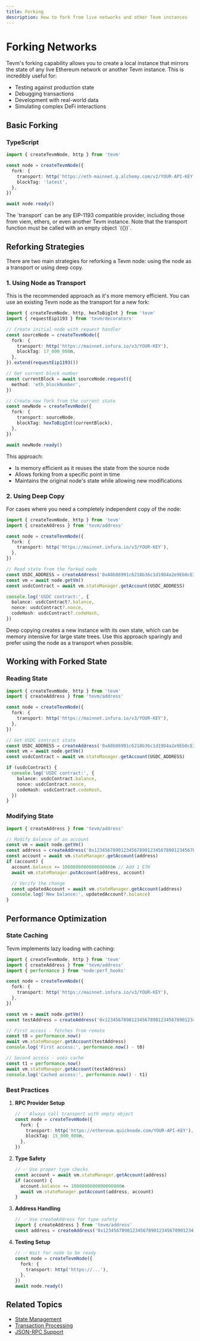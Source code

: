 ```yaml
---
title: Forking
description: How to fork from live networks and other Tevm instances
---
```



# Forking Networks

Tevm's forking capability allows you to create a local instance that mirrors the state of any live Ethereum network or another Tevm instance. This is incredibly useful for:

- Testing against production state
- Debugging transactions
- Development with real-world data
- Simulating complex DeFi interactions

## Basic Forking

### TypeScript
```ts
import { createTevmNode, http } from 'tevm'

const node = createTevmNode({
  fork: {
    transport: http('https://eth-mainnet.g.alchemy.com/v2/YOUR-API-KEY'),
    blockTag: 'latest',
  },
})

await node.ready()
```

<Callout type="info">
  The `transport` can be any EIP-1193 compatible provider, including those from viem, ethers, or even another Tevm instance. Note that the transport function must be called with an empty object `({})`.
</Callout>

## Reforking Strategies

There are two main strategies for reforking a Tevm node: using the node as a transport or using deep copy.

### 1. Using Node as Transport

This is the recommended approach as it's more memory efficient. You can use an existing Tevm node as the transport for a new fork:

```ts
import { createTevmNode, http, hexToBigInt } from 'tevm'
import { requestEip1193 } from 'tevm/decorators'

// Create initial node with request handler
const sourceNode = createTevmNode({
  fork: {
    transport: http('https://mainnet.infura.io/v3/YOUR-KEY'),
    blockTag: 17_000_000n,
  },
}).extend(requestEip1193())

// Get current block number
const currentBlock = await sourceNode.request({
  method: 'eth_blockNumber',
})

// Create new fork from the current state
const newNode = createTevmNode({
  fork: {
    transport: sourceNode,
    blockTag: hexToBigInt(currentBlock),
  },
})

await newNode.ready()
```

This approach:
- Is memory efficient as it reuses the state from the source node
- Allows forking from a specific point in time
- Maintains the original node's state while allowing new modifications

### 2. Using Deep Copy

For cases where you need a completely independent copy of the node:

```ts
import { createTevmNode, http } from 'tevm'
import { createAddress } from 'tevm/address'

const node = createTevmNode({
  fork: {
    transport: http('https://mainnet.infura.io/v3/YOUR-KEY'),
  },
})

// Read state from the forked node
const USDC_ADDRESS = createAddress('0xA0b86991c6218b36c1d19D4a2e9Eb0cE3606eB48')
const vm = await node.getVm()
const usdcContract = await vm.stateManager.getAccount(USDC_ADDRESS)

console.log('USDC contract:', {
  balance: usdcContract?.balance,
  nonce: usdcContract?.nonce,
  codeHash: usdcContract?.codeHash,
})
```

<Callout type="warning">
  Deep copying creates a new instance with its own state, which can be memory intensive for large state trees. Use this approach sparingly and prefer using the node as a transport when possible.
</Callout>

## Working with Forked State

### Reading State

```ts
import { createTevmNode, http } from 'tevm'
import { createAddress } from 'tevm/address'

const node = createTevmNode({
  fork: {
    transport: http('https://mainnet.infura.io/v3/YOUR-KEY'),
  },
})

// Get USDC contract state
const USDC_ADDRESS = createAddress('0xA0b86991c6218b36c1d19D4a2e9Eb0cE3606eB48')
const vm = await node.getVm()
const usdcContract = await vm.stateManager.getAccount(USDC_ADDRESS)

if (usdcContract) {
  console.log('USDC contract:', {
    balance: usdcContract.balance,
    nonce: usdcContract.nonce,
    codeHash: usdcContract.codeHash,
  })
}
```

### Modifying State

```ts
import { createAddress } from 'tevm/address'

// Modify balance of an account
const vm = await node.getVm()
const address = createAddress('0x1234567890123456789012345678901234567890')
const account = await vm.stateManager.getAccount(address)
if (account) {
  account.balance += 1000000000000000000n // Add 1 ETH
  await vm.stateManager.putAccount(address, account)

  // Verify the change
  const updatedAccount = await vm.stateManager.getAccount(address)
  console.log('New balance:', updatedAccount?.balance)
}
```

## Performance Optimization

### State Caching

Tevm implements lazy loading with caching:

```ts
import { createTevmNode, http } from 'tevm'
import { createAddress } from 'tevm/address'
import { performance } from 'node:perf_hooks'

const node = createTevmNode({
  fork: {
    transport: http('https://mainnet.infura.io/v3/YOUR-KEY'),
  },
})

const vm = await node.getVm()
const testAddress = createAddress('0x1234567890123456789012345678901234567890')

// First access - fetches from remote
const t0 = performance.now()
await vm.stateManager.getAccount(testAddress)
console.log('First access:', performance.now() - t0)

// Second access - uses cache
const t1 = performance.now()
await vm.stateManager.getAccount(testAddress)
console.log('Cached access:', performance.now() - t1)
```

### Best Practices

1. **RPC Provider Setup**
   ```ts
   // ✅ Always call transport with empty object
   const node = createTevmNode({
     fork: {
       transport: http('https://ethereum.quicknode.com/YOUR-API-KEY'),
       blockTag: 15_000_000n,
     },
   })
   ```

2. **Type Safety**
   ```ts
   // ✅ Use proper type checks
   const account = await vm.stateManager.getAccount(address)
   if (account) {
     account.balance += 1000000000000000000n
     await vm.stateManager.putAccount(address, account)
   }
   ```

3. **Address Handling**
   ```ts
   // ✅ Use createAddress for type safety
   import { createAddress } from 'tevm/address'
   const address = createAddress('0x1234567890123456789012345678901234567890')
   ```

4. **Testing Setup**
   ```ts
   // ✅ Wait for node to be ready
   const node = createTevmNode({
     fork: {
       transport: http('https://...'),
     },
   })
   await node.ready()
   ```

## Related Topics
- [State Management](./managing-state)
- [Transaction Processing](../advanced/txpool)
- [JSON-RPC Support](../api/json-rpc)